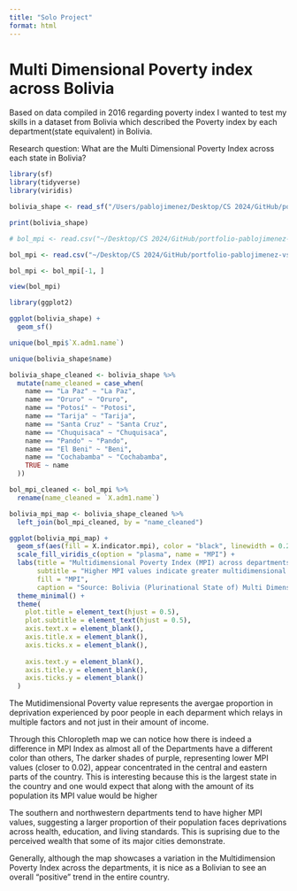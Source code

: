 ```yaml
---
title: "Solo Project"
format: html
---
```


# Multi Dimensional Poverty index across Bolivia 

Based on data compiled in 2016 regarding poverty index I wanted to test my skills in a dataset from Bolivia which described the Poverty index by each department(state equivalent) in Bolivia.

Research question: What are the Multi Dimensional Poverty Index across each state in Bolivia?


```r
library(sf)
library(tidyverse)
library(viridis)

bolivia_shape <- read_sf("/Users/pablojimenez/Desktop/CS 2024/GitHub/portfolio-pablojimenez-vs/data/bo_shp/bo.shp")

print(bolivia_shape)

# bol_mpi <- read.csv("~/Desktop/CS 2024/GitHub/portfolio-pablojimenez-vs/data/bol_mpi.csv", header=FALSE, comment.char="#")

bol_mpi <- read.csv("~/Desktop/CS 2024/GitHub/portfolio-pablojimenez-vs/data/bol_mpi.csv", skip = 1, header = TRUE)

bol_mpi <- bol_mpi[-1, ]

view(bol_mpi)
```

```r
library(ggplot2)

ggplot(bolivia_shape) +
  geom_sf()

unique(bol_mpi$`X.adm1.name`)

unique(bolivia_shape$name)

bolivia_shape_cleaned <- bolivia_shape %>%
  mutate(name_cleaned = case_when(
    name == "La Paz" ~ "La Paz",
    name == "Oruro" ~ "Oruro",
    name == "Potosí" ~ "Potosi",
    name == "Tarija" ~ "Tarija",
    name == "Santa Cruz" ~ "Santa Cruz",
    name == "Chuquisaca" ~ "Chuquisaca",
    name == "Pando" ~ "Pando",
    name == "El Beni" ~ "Beni",
    name == "Cochabamba" ~ "Cochabamba",
    TRUE ~ name 
  ))

bol_mpi_cleaned <- bol_mpi %>%
  rename(name_cleaned = `X.adm1.name`)
```

```r
bolivia_mpi_map <- bolivia_shape_cleaned %>%
  left_join(bol_mpi_cleaned, by = "name_cleaned")
```

```r
ggplot(bolivia_mpi_map) +
  geom_sf(aes(fill = X.indicator.mpi), color = "black", linewidth = 0.2) +
  scale_fill_viridis_c(option = "plasma", name = "MPI") +
  labs(title = "Multidimensional Poverty Index (MPI) across departments in Bolivia",
       subtitle = "Higher MPI values indicate greater multidimensional poverty",
       fill = "MPI",
       caption = "Source: Bolivia (Plurinational State of) Multi Dimensional Poverty Index") +
  theme_minimal() +
  theme(
    plot.title = element_text(hjust = 0.5),
    plot.subtitle = element_text(hjust = 0.5),
    axis.text.x = element_blank(), 
    axis.title.x = element_blank(), 
    axis.ticks.x = element_blank(),
    
    axis.text.y = element_blank(), 
    axis.title.y = element_blank(), 
    axis.ticks.y = element_blank() 
  )
```

The Mutidimensional Poverty value represents the avergae proportion in deprivation experienced by poor people in each deparment which relays in multiple factors and not just in their amount of income.

Through this Chloropleth map we can notice how there is indeed a difference in MPI Index as almost all of the Departments have a different color than others, The darker shades of purple, representing lower MPI values (closer to 0.02), appear concentrated in the central and eastern parts of the country. This is interesting because this is the largest state in the country and one would expect that along with the amount of its population its MPI value would be higher

The southern and northwestern departments tend to have higher MPI values, suggesting a larger proportion of their population faces deprivations across health, education, and living standards. This is suprising due to the perceived wealth that some of its major cities demonstrate.

Generally, although the map showcases a variation in the Multidimension Poverty Index across the departments, it is nice as a Bolivian to see an overall "positive" trend in the entire country.
